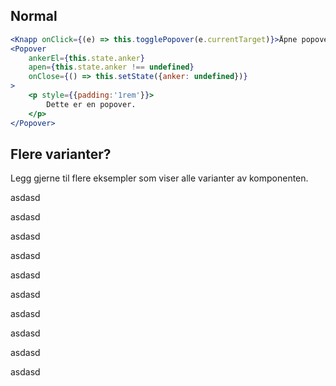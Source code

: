 
## Normal

<Example>
    <PopoverNormalEksempel />
</Example>

```jsx
<Knapp onClick={(e) => this.togglePopover(e.currentTarget)}>Åpne popover</Knapp>
<Popover
    ankerEl={this.state.anker}
    apen={this.state.anker !== undefined}
    onClose={() => this.setState({anker: undefined})}
>
    <p style={{padding:'1rem'}}>
        Dette er en popover.
    </p>
</Popover>
```

## Flere varianter?

Legg gjerne til flere eksempler som viser alle varianter av komponenten.




asdasd

asdasd

asdasd

asdasd

asdasd

asdasd

asdasd

asdasd

asdasd

asdasd